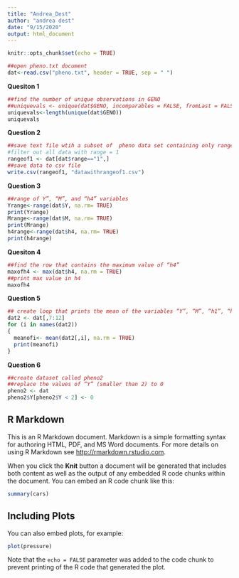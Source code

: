 ```yaml
---
title: "Andrea_Dest"
author: "andrea dest"
date: "9/15/2020"
output: html_document
---
```


```r
knitr::opts_chunk$set(echo = TRUE)
```

```r
##open pheno.txt document
dat<-read.csv("pheno.txt", header = TRUE, sep = " ")
```

__Quesiton 1__
```r
##find the number of unique observations in GENO
##uniquevals <- unique(dat$GENO, incomparables = FALSE, fromLast = FALSE)
uniquevals<-length(unique(dat$GENO))
uniquevals
```

__Question 2__
```r
##save text file wtih a subset of  pheno data set containing only range 1
#filter out all data with range = 1
rangeof1 <- dat[dat$range=="1",]
##save data to csv file
write.csv(rangeof1, "datawithrangeof1.csv")
```

__Question 3__
```r
##range of Y”, “M”, and “h4” variables
Yrange<-range(dat$Y, na.rm= TRUE)
print(Yrange)
Mrange<-range(dat$M, na.rm= TRUE)
print(Mrange)
h4range<-range(dat$h4, na.rm= TRUE)
print(h4range)
```

__Quesiton 4__
```r
##find the row that contains the maximum value of “h4”
maxofh4 <- max(dat$h4, na.rm = TRUE)
##print max value in h4
maxofh4
```

__Question 5__
```r
## create loop that prints the mean of the variables “Y”, “M”, “h1”, “h2”, “h3”, and “h4”
dat2 <- dat[,7:12]
for (i in names(dat2))
{
  meanofi<- mean(dat2[,i], na.rm = TRUE)
  print(meanofi)
}
```

__Question 6__
```r
##create dataset called pheno2
##replace the values of “Y” (smaller than 2) to 0
pheno2 <- dat
pheno2$Y[pheno2$Y < 2] <- 0
```


## R Markdown

This is an R Markdown document. Markdown is a simple formatting syntax for authoring HTML, PDF, and MS Word documents. For more details on using R Markdown see <http://rmarkdown.rstudio.com>.

When you click the **Knit** button a document will be generated that includes both content as well as the output of any embedded R code chunks within the document. You can embed an R code chunk like this:

```r
summary(cars)
```

## Including Plots

You can also embed plots, for example:

```r
plot(pressure)
```

Note that the `echo = FALSE` parameter was added to the code chunk to prevent printing of the R code that generated the plot.
